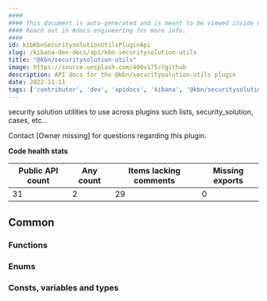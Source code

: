 ```yaml
---
####
#### This document is auto-generated and is meant to be viewed inside our experimental, new docs system.
#### Reach out in #docs-engineering for more info.
####
id: kibKbnSecuritysolutionUtilsPluginApi
slug: /kibana-dev-docs/api/kbn-securitysolution-utils
title: "@kbn/securitysolution-utils"
image: https://source.unsplash.com/400x175/?github
description: API docs for the @kbn/securitysolution-utils plugin
date: 2022-11-11
tags: ['contributor', 'dev', 'apidocs', 'kibana', '@kbn/securitysolution-utils']
---
```


security solution utilities to use across plugins such lists, security_solution, cases, etc...

Contact [Owner missing] for questions regarding this plugin.

**Code health stats**

| Public API count  | Any count | Items lacking comments | Missing exports |
|-------------------|-----------|------------------------|-----------------|
| 31 | 2 | 29 | 0 |

## Common

### Functions
<DocDefinitionList data={kbnSecuritysolutionUtilsObj.common.functions}/>

### Enums
<DocDefinitionList data={kbnSecuritysolutionUtilsObj.common.enums}/>

### Consts, variables and types
<DocDefinitionList data={kbnSecuritysolutionUtilsObj.common.misc}/>

